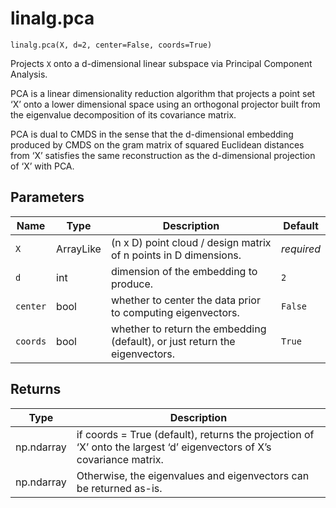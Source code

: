 # linalg.pca { #geomcover.linalg.pca }

`linalg.pca(X, d=2, center=False, coords=True)`

Projects `X` onto a d-dimensional linear subspace via Principal Component Analysis.

PCA is a linear dimensionality reduction algorithm that projects a point set 'X' onto a lower dimensional space 
using an orthogonal projector built from the eigenvalue decomposition of its covariance matrix. 

PCA is dual to CMDS in the sense that the d-dimensional embedding produced by CMDS on the gram matrix of squared   Euclidean distances from 'X' satisfies the same reconstruction as the d-dimensional projection of 'X' with PCA. 

## Parameters

| Name     | Type      | Description                                                                 | Default    |
|----------|-----------|-----------------------------------------------------------------------------|------------|
| `X`      | ArrayLike | (n x D) point cloud / design matrix of n points in D dimensions.            | _required_ |
| `d`      | int       | dimension of the embedding to produce.                                      | `2`        |
| `center` | bool      | whether to center the data prior to computing eigenvectors.                 | `False`    |
| `coords` | bool      | whether to return the embedding (default), or just return the eigenvectors. | `True`     |

## Returns

| Type       | Description                                                                                                           |
|------------|-----------------------------------------------------------------------------------------------------------------------|
| np.ndarray | if coords = True (default), returns the projection of 'X' onto the largest 'd' eigenvectors of X's covariance matrix. |
| np.ndarray | Otherwise, the eigenvalues and eigenvectors can be returned as-is.                                                    |